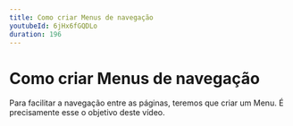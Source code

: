 ```yaml
---
title: Como criar Menus de navegação
youtubeId: 6jHx6fGQDLo
duration: 196
---
```


# Como criar Menus de navegação

Para facilitar a navegação entre as páginas, teremos que criar um Menu. É precisamente esse o objetivo deste vídeo.